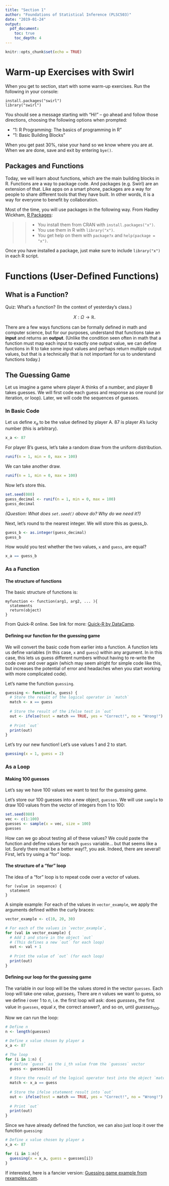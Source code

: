 ```yaml
---
title: "Section 1"
author: "Foundations of Statistical Inference (PLSC503)"
date: "2019-01-24"
output: 
  pdf_document:
    toc: true
    toc_depth: 4
---
```


```r
knitr::opts_chunk$set(echo = TRUE)
```

# Warm-up Exercises with Swirl

When you get to section, start with some warm-up exercises. Run the following in your console:

```
install.packages("swirl")
library("swirl")
```

You should see a message starting with "Hi!" -- go ahead and follow those directions, choosing the following options when prompted:

* "1: R Programming: The basics of programming in R"
* "1: Basic Building Blocks"

When you get past 30%, raise your hand so we know where you are at. When we are 
done, save and exit by entering `bye()`.

## Packages and Functions

Today, we will learn about functions, which are the main building blocks in 
R. Functions are a way to package code. And packages (e.g. Swirl) are an 
extension of that. Like apps on a smart phone, packages are a way for people 
to share different tools that they have built. In other words, it is a way 
for everyone to benefit by collaboration.

Most of the time, you will use packages in the following way. From Hadley 
Wickham, [R Packages](http://r-pkgs.had.co.nz/intro.html):

>>
* You install them from CRAN with `install.packages("x")`.
* You use them in R with `library("x")`.
* You get help on them with `package?x` and `help(package = "x")`.

Once you have installed a package, just make sure to include `library("x")` in 
each R script.

# Functions (User-Defined Functions)

## What is a Function?

Quiz: What's a function? (In the context of yesterday's class.)

$$
X : \Omega \rightarrow \mathbb{R}.
$$

There are a few ways functions can be formally defined in math and computer 
science, but for our purposes, understand that functions take an **input** 
and returns an **output**. (Unlike the condition seen often in math that a 
function must map each input to exactly one output value, we can define 
functions in R to take some input values and perhaps return multiple output 
values, but that is a technically that is not important for us to understand 
functions today.)

## The Guessing Game

Let us imagine a game where player A thinks of a number, and player B takes 
guesses. We will first code each guess and response as one round (or 
iteration, or loop). Later, we will code the sequences of guesses.

### In Basic Code

Let us define $x_a$ to be the value defined by player A. 87 is player A's lucky 
number (this is arbitrary).

```r
x_a <- 87
```

For player B's guess, let's take a random draw from the uniform distribution.

```r
runif(n = 1, min = 0, max = 100)
```

We can take another draw.

```r
runif(n = 1, min = 0, max = 100)
```

Now let's store this.

```r
set.seed(080)
guess_decimal <- runif(n = 1, min = 0, max = 100)
guess_decimal
```

*(Question: What does `set.seed()` above do? Why do we need it?)*

Next, let's round to the nearest integer. We will store this as guess_b.

```r
guess_b <- as.integer(guess_decimal)
guess_b
```

How would you test whether the two values, `x` and `guess`, are equal?

```r
x_a == guess_b
```

### As a Function

#### The structure of functions

The basic structure of functions is:

```
myfunction <- function(arg1, arg2, ... ){
  statements
  return(object)
}
```

From Quick-R online. See link for more: [Quick-R by DataCamp](https://www.statmethods.net/management/userfunctions.html).

#### Defining our function for the guessing game

We will convert the basic code from earlier into a function. A function lets
us define variables (in this case, `x` and `guess`) within any argument. In
in this case, this lets us guess different numbers without having to
re-write the code over and over again (which may seem alright for simple code
like this, but increases the potential of error and headaches when you start
working with more complicated code).

Let's name the function `guessing`. 

```r
guessing <- function(x, guess) {
  # Store the result of the logical operator in `match`
  match <- x == guess
  
  # Store the result of the ifelse test in `out`
  out <- ifelse(test = match == TRUE, yes = "Correct!", no = "Wrong!")
  
  # Print `out`
  print(out)
}
```

Let's try our new function! Let's use values 1 and 2 to start.

```r
guessing(x = 1, guess = 2)
```

### As a Loop

#### Making 100 guesses

Let's say we have 100 values we want to test for the guessing game.

Let's store our 100 guesses into a new object, `guesses`. We will use `sample` 
to draw 100 values from the vector of integers from 1 to 100:

```r
set.seed(080)
vec <- c(1:100)
guesses <- sample(x = vec, size = 100)
guesses
```

How can we go about testing all of these values? We could paste the function
and define values for each `guess` variable... but that seems like a lot. 
Surely there must be a better way!?, you ask. Indeed, there are several! 
First, let's try using a "for" loop.

#### The structure of a "for" loop

The idea of a "for" loop is to repeat code over a vector of values.

```
for (value in sequence) {
  statement
}
```

A simple example: For each of the values in `vector_example`, we apply the 
arguments defined within the curly braces:

```r
vector_example <- c(10, 20, 30)

# For each of the values in `vector_example`,
for (val in vector_example) {
  # Add 1 and store in the object `out`
  # (This defines a new `out` for each loop)
  out <- val + 1
  
  # Print the value of `out` (for each loop)
  print(out)
}
```

#### Defining our loop for the guessing game

The variable in our loop will be the values stored in the vector 
`guesses`. Each loop will take one value, $guesses_i$. There are $n$ values 
we want to guess, so we define $i$ over $1$ to $n$, i.e. the first loop will ask: does $guesses_1$, the first value in `guesses`, equal $x$, the correct answer?, 
and so on, until $guesses_100$.

Now we can run the loop:

```r
# Define n
n <- length(guesses)

# Define x value chosen by player a
x_a <- 87

# The loop
for (i in 1:n) {
  # Define `guess` as the i_th value from the `guesses` vector
  guess <- guesses[i]
  
  # Store the result of the logical operator test into the object `match` 
  match <- x_a == guess
  
  # Store the ifelse statement result into `out`
  out <- ifelse(test = match == TRUE, yes = "Correct!", no = "Wrong!")
  
  # Print `out`
  print(out)
}
```

Since we have already defined the function, we can also just loop it over the 
function `guessing`:

```r
# Define x value chosen by player a
x_a <- 87

for (i in 1:n){
  guessing(x = x_a, guess = guesses[i])
}
```


If interested, here is a fancier version: [Guessing game example from rexamples.com](http://www.rexamples.com/5/Guess%20a%20random%20number%20game).